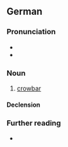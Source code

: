 ==German==
{{wikipedia|lang=de}}

===Pronunciation===
* {{IPA|de|/ˈbʁɛçˌʔaɪ̯zn̩/|/ˈbʁɛçˌʔaɪ̯zən/}}
* {{audio|de|De-Brecheisen.ogg|Audio}}

===Noun===
{{de-noun|n|Brecheisens|Brecheisen}}

# [[crowbar]]
#:{{synonyms|de|Brechstange|Hebeeisen|Kuhfuß}}

====Declension====
{{de-decl-noun-n|s}}

===Further reading===
* {{R:Duden}}

{{C|de|Tools}}